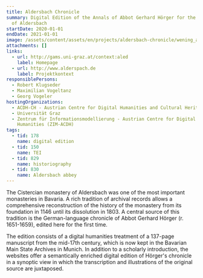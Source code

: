 ```yaml
---
title: Aldersbach Chronicle
summary: Digital Edition of the Annals of Abbot Gerhard Hörger for the monastery
  of Aldersbach
startDate: 2020-01-01
endDate: 2021-01-01
image: /assets/content/assets/en/projects/aldersbach-chronicle/wening_aldersbach2.png
attachments: []
links:
  - url: http://gams.uni-graz.at/context:aled
    label: Homepage
  - url: http://www.alderspach.de
    label: Projektkontext
responsiblePersons:
  - Robert Klugseder
  - Maximilian Vogeltanz
  - Georg Vogeler
hostingOrganizations:
  - ACDH-CH - Austrian Centre for Digital Humanities and Cultural Heritage
  - Universität Graz
  - Zentrum für Informationsmodellierung - Austrian Centre for Digital
    Humanities (ZIM-ACDH)
tags:
  - tid: 178
    name: digital edition
  - tid: 150
    name: TEI
  - tid: 829
    name: historiography
  - tid: 830
    name: Aldersbach abbey
---
```

The Cistercian monastery of Aldersbach was one of the most important monasteries in Bavaria. A rich tradition of archival records allows a comprehensive reconstruction of the history of the monastery from its foundation in 1146 until its dissolution in 1803. A central source of this tradition is the German-language chronicle of Abbot Gerhard Hörger (r. 1651-1659), edited here for the first time.

The edition consists of a digital humanities treatment of a 137-page manuscript from the mid-17th century, which is now kept in the Bavarian Main State Archives in Munich. In addition to a scholarly introduction, the websites offer a semantically enriched digital edition of Hörger's chronicle in a synoptic view in which the transcription and illustrations of the original source are juxtaposed.
